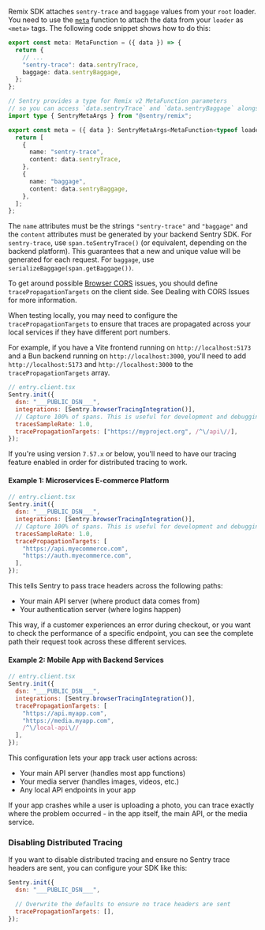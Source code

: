 Remix SDK attaches `sentry-trace` and `baggage` values from your `root` loader. You need to use the [`meta`](https://remix.run/docs/en/v1/api/conventions#meta) function to attach the data from your `loader` as `<meta>` tags. The following code snippet shows how to do this:

```typescript {tabTitle: Remix v1} {filename: root.tsx}
export const meta: MetaFunction = ({ data }) => {
  return {
    // ...
    "sentry-trace": data.sentryTrace,
    baggage: data.sentryBaggage,
  };
};
```

```typescript {tabTitle: Remix v2} {filename: root.tsx}
// Sentry provides a type for Remix v2 MetaFunction parameters
// so you can access `data.sentryTrace` and `data.sentryBaggage` alongside other data from loader.
import type { SentryMetaArgs } from "@sentry/remix";

export const meta = ({ data }: SentryMetaArgs<MetaFunction<typeof loader>>) => {
  return [
    {
      name: "sentry-trace",
      content: data.sentryTrace,
    },
    {
      name: "baggage",
      content: data.sentryBaggage,
    },
  ];
};
```

The `name` attributes must be the strings `"sentry-trace"` and `"baggage"` and the `content` attributes must be generated by your backend Sentry SDK. For `sentry-trace`, use `span.toSentryTrace()` (or equivalent, depending on the backend platform). This guarantees that a new and unique value will be generated for each request. For `baggage`, use `serializeBaggage(span.getBaggage())`.

To get around possible [Browser CORS](https://developer.mozilla.org/en-US/docs/Web/HTTP/CORS) issues, you should define `tracePropagationTargets` on the client side. See <PlatformLink to="/tracing/trace-propagation/dealing-with-cors-issues/">Dealing with CORS Issues</PlatformLink> for more information.

<Alert>

When testing locally, you may need to configure the `tracePropagationTargets` to ensure that traces are propagated across your local services if they have different port numbers. 

For example, if you have a Vite frontend running on `http://localhost:5173` and a Bun backend running on `http://localhost:3000`, you'll need to add `http://localhost:5173` and `http://localhost:3000` to the `tracePropagationTargets` array.

</Alert>

```javascript
// entry.client.tsx
Sentry.init({
  dsn: "___PUBLIC_DSN___",
  integrations: [Sentry.browserTracingIntegration()],
  // Capture 100% of spans. This is useful for development and debugging. Consider reducing in production or using traceSampler
  tracesSampleRate: 1.0,
  tracePropagationTargets: ["https://myproject.org", /^\/api\//],
});
```

If you're using version `7.57.x` or below, you'll need to have our <PlatformLink to="/tracing/">tracing feature enabled</PlatformLink> in order for distributed tracing to work.

#### Example 1: Microservices E-commerce Platform

```javascript
// entry.client.tsx
Sentry.init({
  dsn: "___PUBLIC_DSN___",
  integrations: [Sentry.browserTracingIntegration()],
  // Capture 100% of spans. This is useful for development and debugging. Consider reducing in production or using traceSampler
  tracesSampleRate: 1.0,
  tracePropagationTargets: [
    "https://api.myecommerce.com",
    "https://auth.myecommerce.com",
  ],
});
```

This tells Sentry to pass trace headers across the following paths:

* Your main API server (where product data comes from)
* Your authentication server (where logins happen)

This way, if a customer experiences an error during checkout, or you want to check the performance of a specific endpoint, you can see the complete path their request took across these different services.

#### Example 2: Mobile App with Backend Services

```javascript
// entry.client.tsx
Sentry.init({
  dsn: "___PUBLIC_DSN___",
  integrations: [Sentry.browserTracingIntegration()],
  tracePropagationTargets: [
    "https://api.myapp.com",
    "https://media.myapp.com",
    /^\/local-api\//
  ],
});
```

This configuration lets your app track user actions across:

* Your main API server (handles most app functions)
* Your media server (handles images, videos, etc.)
* Any local API endpoints in your app

If your app crashes while a user is uploading a photo, you can trace exactly where the problem occurred - in the app itself, the main API, or the media service.

### Disabling Distributed Tracing

If you want to disable distributed tracing and ensure no Sentry trace headers are sent, you can configure your SDK like this:

```javascript
Sentry.init({
  dsn: "___PUBLIC_DSN___",

  // Overwrite the defaults to ensure no trace headers are sent
  tracePropagationTargets: [],
});
```
